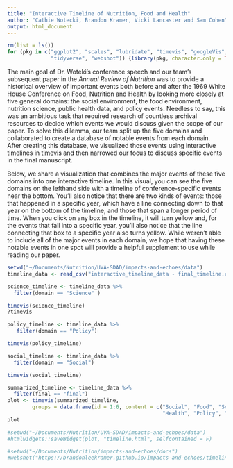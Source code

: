 ```yaml
---
title: "Interactive Timeline of Nutrition, Food and Health"
author: "Cathie Wotecki, Brandon Kramer, Vicki Lancaster and Sam Cohen"
output: html_document
---
```


```r
rm(list = ls())
for (pkg in c("ggplot2", "scales", "lubridate", "timevis", "googleVis", 
              "tidyverse", "webshot")) {library(pkg, character.only = TRUE)}
```

The main goal of Dr. Woteki's conference speech and our team's subsequent paper in the *Annual Review of Nutrition* was to provide a historical overview of important events both before and after the 1969 White House Conference on Food, Nutrition and Health by looking more closely at five general domains: the social environment, the food environment, nutrition science, public health data, and policy events. Needless to say, this was an ambitious task that required research of countless archival resources to decide which events we would discuss given the scope of our paper. To solve this dilemma, our team split up the five domains and collaborated to create a database of notable events from each domain. After creating this database, we visualized those events using interactive timelines in [timevis](https://github.com/daattali/timevis) and then narrowed our focus to discuss specific events in the final manuscript. 

Below, we share a visualization that combines the major events of these five domains into one interactive timeline. In this visual, you can see the five domains on the lefthand side with a timeline of conference-specific events near the bottom. You'll also notice that there are two kinds of events: those that happened in a specific year, which have a line connecting down to that year on the bottom of the timeline, and those that span a longer period of time. When you click on any box in the timeline, it will turn yellow and, for the events that fall into a specific year, you'll also notice that the line connecting that box to a specific year also turns yellow. While weren't able to include all of the major events in each domain, we hope that having these notable events in one spot will provide a helpful supplement to use while reading our paper.

```r
setwd("~/Documents/Nutrition/UVA-SDAD/impacts-and-echoes/data")
timeline_data <- read_csv("interactive_timeline_data - final_timeline.csv")

science_timeline <- timeline_data %>% 
  filter(domain == "Science" )

timevis(science_timeline)
?timevis


```

```r
policy_timeline <- timeline_data %>% 
   filter(domain == "Policy")

timevis(policy_timeline)
```

```r
social_timeline <- timeline_data %>% 
  filter(domain == "Social")

timevis(social_timeline)
```

```r
summarized_timeline <- timeline_data %>% 
  filter(final == "final")  
plot <- timevis(summarized_timeline, 
        groups = data.frame(id = 1:6, content = c("Social", "Food", "Science", 
                                                  "Health", "Policy", "Conference")))
plot 
```

```r
#setwd("~/Documents/Nutrition/UVA-SDAD/impacts-and-echoes/data")
#htmlwidgets::saveWidget(plot, "timeline.html", selfcontained = F)
```

```r
#setwd("~/Documents/Nutrition/impacts-and-echoes/docs")
#webshot("https://brandonleekramer.github.io/impacts-and-echoes/timeline.html", file="timeline.pdf")
```

